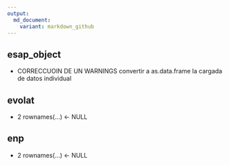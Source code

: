 ```yaml
---
output:
  md_document:
    variant: markdown_github
---
```


## esap_object
* CORRECCUOIN DE UN WARNINGS convertir a as.data.frame la cargada de datos individual

## evolat
* 2 rownames(...) <- NULL

## enp

* 2 rownames(...) <- NULL
